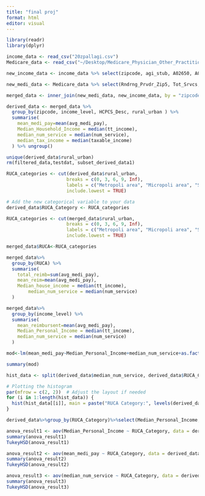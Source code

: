 ```yaml
---
title: "final proj"
format: html
editor: visual
---
```


```r
library(readr)
library(dplyr)
```

```r
income_data <- read_csv("20zpallagi.csv")
Medicare_data <- read_csv("~/Desktop/Medicare_Physician_Other_Practitioners_by_Provider_and_Service_2020.csv")
```

```r
new_income_data <- income_data %>% select(zipcode, agi_stub, A02650, A04800, A85530)%>%rename(income_level=agi_stub, tt_income=A02650, taxable_income=A04800, additional_medi_tax=A85530)

new_medi_data <- Medicare_data %>% select(Rndrng_Prvdr_Zip5, Tot_Srvcs, Avg_Mdcr_Pymt_Amt, Rndrng_Prvdr_Type, HCPCS_Desc, Rndrng_Prvdr_RUCA)%>%rename(zipcode=Rndrng_Prvdr_Zip5,num_service=Tot_Srvcs, avg_medi_pay=Avg_Mdcr_Pymt_Amt, provider_type=Rndrng_Prvdr_Type, rural_urban=Rndrng_Prvdr_RUCA )%>%filter(provider_type=="Anesthesiology")
```

```r
merged_data <- inner_join(new_medi_data, new_income_data, by = "zipcode")
```

```r
derived_data <- merged_data %>%
  group_by(zipcode, income_level, HCPCS_Desc, rural_urban ) %>%
  summarise(
    mean_medi_pay=mean(avg_medi_pay),
    Median_Household_Income = median(tt_income),
    median_num_service = median(num_service),
    median_tax_income = median(taxable_income)
  ) %>% ungroup()
```

```r
unique(derived_data$rural_urban)
rm(filtered_data,testdat, subset_derived_data1)
```

```r
RUCA_categories <- cut(derived_data$rural_urban, 
                      breaks = c(0, 3, 6, 9, Inf), 
                      labels = c("Metropoli area", "Micropoli area", "Small town", "Rural area"),
                      include.lowest = TRUE)

# Add the new categorical variable to your data
derived_data$RUCA_Category <- RUCA_categories
```

```r
RUCA_categories <- cut(merged_data$rural_urban, 
                      breaks = c(0, 3, 6, 9, Inf), 
                      labels = c("Metropoli area", "Micropoli area", "Small town", "Rural area"),
                      include.lowest = TRUE)

merged_data$RUCA<-RUCA_categories

merged_data%>%
  group_by(RUCA) %>%
  summarise(
    total_reimb=sum(avg_medi_pay),
    mean_reim=mean(avg_medi_pay),
    Median_house_income = median(tt_income),
        median_num_service = median(num_service)
  ) 
```

```r
merged_data%>%
  group_by(income_level) %>%
  summarise(
    mean_reimbursent=mean(avg_medi_pay),
    Median_Personal_Income = median(tt_income),
    median_num_service = median(num_service)
  ) 
```

```r
mod<-lm(mean_medi_pay~Median_Personal_Income+median_num_service+as.factor(RUCA_Category)+income_level, derived_data)

summary(mod)
```

```r
hist_data <- split(derived_data$median_num_service, derived_data$RUCA_Category)

# Plotting the histogram
par(mfrow = c(2, 2))  # Adjust the layout if needed
for (i in 1:length(hist_data)) {
  hist(hist_data[[i]], main = paste("RUCA Category:", levels(derived_data$RUCA_Category)[i]), xlab = "Median Personal Income")
}
```

```r
derived_data%>%group_by(RUCA_Category)%>%select(Median_Personal_Income, mean_medi_pay, median_num_service)%>%summarise(tt_pers_income=sum(Median_Personal_Income), tt_medi_pay=sum(mean_medi_pay), tt_num_serv=sum(median_num_service))
```

```r
anova_result1 <- aov(Median_Personal_Income ~ RUCA_Category, data = derived_data)
summary(anova_result1)
TukeyHSD(anova_result1)
```

```r
anova_result2 <- aov(mean_medi_pay ~ RUCA_Category, data = derived_data)
summary(anova_result2)
TukeyHSD(anova_result2)
```

```r
anova_result3 <- aov(median_num_service ~ RUCA_Category, data = derived_data)
summary(anova_result3)
TukeyHSD(anova_result3)
```
